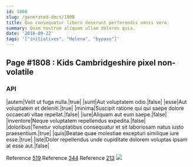 ```yaml
---
id: 1808
slug: /generated-docs/1808
title: Quo consequatur libero deserunt perferendis omnis vero.
summary: Quam nostrum aliquam ullam dolores quia.
date: '2018-09-22'
tags: '["initiatives", "Helena", "bypass"]'
---
```


## Page #1808 : Kids Cambridgeshire pixel non-volatile
### API

|autem|Velit ut fuga nulla.|true|
|sunt|Aut voluptatem odio.|false|
|esse|Aut voluptatem et deleniti.|true|
|minima|Suscipit ratione qui qui saepe dolore occaecati vitae repellat.|false|
|iure|Aliquam aut eum saepe.|false|
|inventore|Neque voluptatem repellendus expedita.|false|
|doloribus|Tenetur voluptatibus consequatur et sit laboriosam natus iusto praesentium.|true|
|quis|Beatae quae molestiae excepturi similique iure esse.|true|
|iste|Dolor repellendus unde cupiditate dolorem voluptas ipsam at esse aut.|false|

Reference [519](/519)
Reference [344](/344)
Reference [213](/213)
![](/assets/cats-0.jpg)


